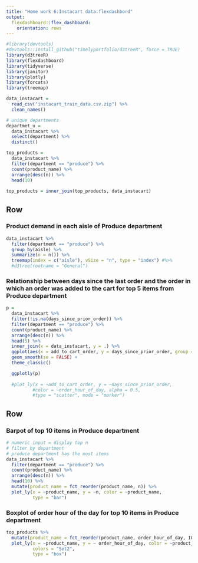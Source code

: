 ```yaml
---
title: "Home work 6:Instacart data:flexdashbord"
output: 
  flexdashboard::flex_dashboard:
    orientation: rows
---
```


```r
#library(devtools)
#devtools::install_github("timelyportfolio/d3treeR", force = TRUE)
library(d3treeR)
library(flexdashboard)
library(tidyverse)
library(janitor)
library(plotly)
library(forcats)
library(treemap)
```

```r
data_instacart = 
  read_csv("instacart_train_data.csv.zip") %>%
  clean_names()

# unique departments
departmet_u = 
  data_instacart %>%
  select(department) %>%
  distinct()

top_products =
  data_instacart %>%
  filter(department == "produce") %>%
  count(product_name) %>% 
  arrange(desc(n)) %>%
  head(10) 
  
top_products = inner_join(top_products, data_instacart)  
```



Row 
-----------------------------------------------------------------------

### Product demand in each aisle of Produce department 

```r
data_instacart %>% 
  filter(department == "produce") %>%
  group_by(aisle) %>%
  summarize(n = n()) %>% 
  treemap(index = c("aisle"), vSize = "n", type = "index") #%>% 
  #d3tree(rootname = "General")
```

### Relationship between days since the last order and the order in which an order was added to the cart for top 5 items from Produce department  

```r
p =
  data_instacart %>% 
  filter(!is.na(days_since_prior_order)) %>%
  filter(department == "produce") %>%
  count(product_name) %>% 
  arrange(desc(n)) %>%
  head(5) %>%
  inner_join(x = data_instacart, y = .) %>% 
  ggplot(aes(x = add_to_cart_order, y = days_since_prior_order, group = product_name, color = product_name)) +
  geom_smooth(se = FALSE) +
  theme_classic()

  ggplotly(p)
  
  #plot_ly(x = ~add_to_cart_order, y = ~days_since_prior_order,
          #color = ~order_hour_of_day, alpha = 0.5, 
          #type = "scatter", mode = "marker")
```


Row
-----------------------------------------------------------------------

### Barpot of top 10 items in Produce department  
```r
# numeric input = display top n
# filter by department 
# produce department has the most items
data_instacart %>%
  filter(department == "produce") %>%
  count(product_name) %>% 
  arrange(desc(n)) %>%
  head(10) %>%
  mutate(product_name = fct_reorder(product_name, n)) %>% 
  plot_ly(x = ~product_name, y = ~n, color = ~product_name, 
          type = "bar")
```


### Boxplot of order hour of the day for top 10 items in Produce department  

```r
top_products %>%
  mutate(product_name = fct_reorder(product_name, order_hour_of_day, IQR)) %>% 
  plot_ly(x = ~product_name, y = ~ order_hour_of_day, color = ~product_name,
          colors = "Set2",
          type = "box")
```

